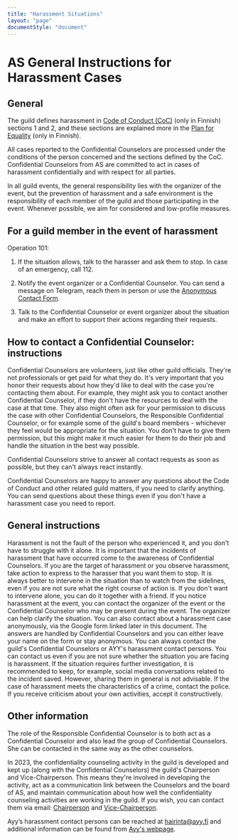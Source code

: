 ---
title: "Harassment Situations"
layout: "page"
documentStyle: "document"
---

# AS General Instructions for Harassment Cases

## General

The guild defines harassment in [Code of Conduct (CoC)](../docs/code-of-conduct) (only in Finnish) sections 1 and 2, and these sections are explained more in the [Plan for Equality](plan-for-equality) (only in Finnish).

All cases reported to the Confidential Counselors are processed under the conditions of the person concerned and the sections defined by the CoC. Confidential Counselors from AS are committed to act in cases of harassment confidentially and with respect for all parties.

In all guild events, the general responsibility lies with the organizer of the event, but the prevention of harassment and a safe environment is the responsibility of each member of the guild and those participating in the event. Whenever possible, we aim for considered and low-profile measures.

## For a guild member in the event of harassment

Operation 101:

1. If the situation allows, talk to the harasser and ask them to stop. In case of an emergency, call 112.

2. Notify the event organizer or a Confidential Counselor. You can send a message on Telegram, reach them in person or use the <a href="https://forms.gle/ZsDiCTF9WhabRn8UA" target="_blank">Anonymous Contact Form</a>.

3. Talk to the Confidential Counselor or event organizer about the situation and make an effort to support their actions regarding their requests.

## How to contact a Confidential Counselor: instructions

Confidential Counselors are volunteers, just like other guild officials. They're not professionals or get paid for what they do. It's very important that you honor their requests about how they'd like to deal with the case you're contacting them about. For example, they might ask you to contact another Confidential Counselor, if they don't have the resources to deal with the case at that time. They also might often ask for your permission to discuss the case with other Confidential Counselors, the Responsible Confidential Counselor, or for example some of the guild's board members - whichever they feel would be appropriate for the situation. You don't have to give them permission, but this might make it much easier for them to do their job and handle the situation in the best way possible.

Confidential Counselors strive to answer all contact requests as soon as possible, but they can't always react instantly.

Confidential Counselors are happy to answer any questions about the Code of Conduct and other related guild matters, if you need to clarify anything. You can send questions about these things even if you don't have a harassment case you need to report.

## General instructions

Harassment is not the fault of the person who experienced it, and you don't have to struggle with it alone. It is important that the incidents of harassment that have occurred come to the awareness of Confidential Counselors.
If you are the target of harassment or you observe harassment, take action to express to the harasser that you want them to stop.
It is always better to intervene in the situation than to watch from the sidelines, even if you are not sure what the right course of action is. If you don't want to intervene alone, you can do it together with a friend.
If you notice harassment at the event, you can contact the organizer of the event or the Confidential Counselor who may be present during the event. The organizer can help clarify the situation. You can also contact about a harassment case anonymously, via the Google form linked later in this document. The answers are handled by Confidential Counselors and you can either leave your name on the form or stay anonymous.
You can always contact the guild's Confidential Counselors or AYY's harassment contact persons. You can contact us even if you are not sure whether the situation you are facing is harassment.
If the situation requires further investigation, it is recommended to keep, for example, social media conversations related to the incident saved. However, sharing them in general is not advisable.
If the case of harassment meets the characteristics of a crime, contact the police.
If you receive criticism about your own activities, accept it constructively.

## Other information

The role of the Responsible Confidential Counselor is to both act as a Confidential Counselor and also lead the group of Confidential Counselors. She can be contacted in the same way as the other counselors.

In 2023, the confidentiality counseling activity in the guild is developed and kept up (along with the Confidential Counselors) the guild's Chairperson and Vice-Chairperson. This means they're involved in developing the activity, act as a communication link between the Counselors and the board of AS, and maintain communication about how well the confidentiality counseling activities are working in the guild. If you wish, you can contact them via email: <a href="mailto:puheenjohtaja@as.fi">Chairperson</a> and <a href="mailto:varapuheenjohtaja@as.fi">Vice-Chairperson</a>.


Ayy’s harassment contact persons can be reached at <a href="mailto:hairinta@ayy.fi">hairinta@ayy.fi</a> and additional information can be found from <a href="https://www.ayy.fi/en/services-for-members/ayys-harassment-contact-persons" target="_blank">Ayy's webpage</a>.